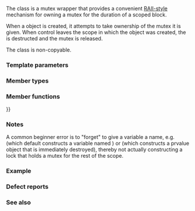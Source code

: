 {{cpp/title|lock_guard}}
{{cpp/thread/lock_guard/navbar}}
{{ddcl|header=mutex|since=c++11|1=
template&lt; class Mutex &gt;
class lock_guard;
}}

The class {{tt|lock_guard}} is a mutex wrapper that provides a convenient [[cpp/language/raii|RAII-style]] mechanism for owning a mutex for the duration of a scoped block.

When a {{tt|lock_guard}} object is created, it attempts to take ownership of the mutex it is given. When control leaves the scope in which the {{tt|lock_guard}} object was created, the {{tt|lock_guard}} is destructed and the mutex is released.

The {{tt|lock_guard}} class is non-copyable.

===Template parameters===
{{par begin}}
{{par|Mutex|the type of the mutex to lock. The type must meet the {{named req|BasicLockable}} requirements}}
{{par end}}

===Member types===
{{dsc begin}}
{{dsc hitem|Member type|Definition}}
{{dsc|{{tt|mutex_type}}|Mutex}}
{{dsc end}}

===Member functions===
{{dsc begin}}
{{dsc inc|cpp/thread/lock_guard/dsc constructor}}
{{dsc inc|cpp/thread/lock_guard/dsc destructor}}
{{dsc inc|cpp/thread/lock_guard/dsc operator{{=}}}}
{{dsc end}}

===Notes===
A common beginner error is to "forget" to give a {{tt|lock_guard}} variable a name, e.g. {{c|std::lock_guard(mtx);}} (which default constructs a {{tt|lock_guard}} variable named {{tt|mtx}}) or {{c|std::lock_guard{mtx};}} (which constructs a prvalue object that is immediately destroyed), thereby not actually constructing a lock that holds a mutex for the rest of the scope.

{{rrev|since=c++17|
{{ltt|cpp/thread/scoped_lock|std::scoped_lock}} offers an alternative for {{tt|lock_guard}} that provides the ability to lock multiple mutexes using a deadlock avoidance algorithm.
}}

===Example===
{{example
|Demonstrates safe and unsafe increments of a volatile variable by two threads.
|code=
#include &lt;iostream&gt;
#include &lt;mutex&gt;
#include &lt;string_view&gt;
#include &lt;syncstream&gt;
#include &lt;thread&gt;

volatile int g_i = 0;
std::mutex g_i_mutex;  // protects g_i

void safe_increment(int iterations)
{
    const std::lock_guard&lt;std::mutex&gt; lock(g_i_mutex);
    while (iterations-- &gt; 0)
        g_i = g_i + 1;
    std::cout &lt;&lt; "thread #" &lt;&lt; std::this_thread::get_id() &lt;&lt; ", g_i: " &lt;&lt; g_i &lt;&lt; '\n';

    // g_i_mutex is automatically released when lock goes out of scope
}

void unsafe_increment(int iterations)
{
    while (iterations-- &gt; 0)
        g_i = g_i + 1;
    std::osyncstream(std::cout) &lt;&lt; "thread #" &lt;&lt; std::this_thread::get_id()
                                &lt;&lt; ", g_i: " &lt;&lt; g_i &lt;&lt; '\n';
}

int main()
{
    auto test = [](std::string_view fun_name, auto fun)
    {
        g_i = 0;
        std::cout &lt;&lt; fun_name &lt;&lt; ":\nbefore, g_i: " &lt;&lt; g_i &lt;&lt; '\n';
        {
            std::jthread t1(fun, 1'000'000);
            std::jthread t2(fun, 1'000'000);
        }
        std::cout &lt;&lt; "after, g_i: " &lt;&lt; g_i &lt;&lt; "\n\n";
    };
    test("safe_increment", safe_increment);
    test("unsafe_increment", unsafe_increment);
}
|p=true
|output=
safe_increment:
before, g_i: 0
thread #140121493231360, g_i: 1000000
thread #140121484838656, g_i: 2000000
after, g_i: 2000000

unsafe_increment:
before, g_i: 0
thread #140121484838656, g_i: 1028945
thread #140121493231360, g_i: 1034337
after, g_i: 1034337
}}

===Defect reports===
{{dr list begin}}
{{dr list item|wg=lwg|dr=2981|std=C++17|before=redundant deduction guide from {{tt|lock_guard&lt;Mutex&gt;}} was provided|after=removed}}
{{dr list end}}

===See also===
{{dsc begin}}
{{dsc inc|cpp/thread/dsc unique_lock}}
{{dsc inc|cpp/thread/dsc scoped_lock}}
{{dsc end}}

{{langlinks|de|es|fr|it|ja|pt|ru|zh}}